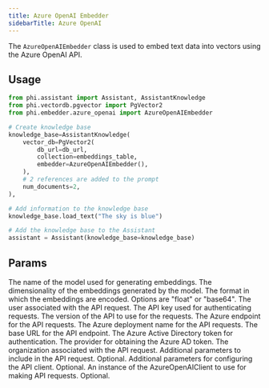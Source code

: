 ```yaml
---
title: Azure OpenAI Embedder
sidebarTitle: Azure OpenAI
---
```


The `AzureOpenAIEmbedder` class is used to embed text data into vectors using the Azure OpenAI API.

## Usage

```python
from phi.assistant import Assistant, AssistantKnowledge
from phi.vectordb.pgvector import PgVector2
from phi.embedder.azure_openai import AzureOpenAIEmbedder

# Create knowledge base
knowledge_base=AssistantKnowledge(
    vector_db=PgVector2(
        db_url=db_url,
        collection=embeddings_table,
        embedder=AzureOpenAIEmbedder(),
    ),
    # 2 references are added to the prompt
    num_documents=2,
),

# Add information to the knowledge base
knowledge_base.load_text("The sky is blue")

# Add the knowledge base to the Assistant
assistant = Assistant(knowledge_base=knowledge_base)
```

## Params

<ResponseField name="model" type="str" default="text-embedding-ada-002">
  The name of the model used for generating embeddings.
</ResponseField>
<ResponseField name="dimensions" type="int" default="1536">
  The dimensionality of the embeddings generated by the model.
</ResponseField>
<ResponseField
  name="encoding_format"
  type="Literal['float', 'base64']"
  default="float"
>
  The format in which the embeddings are encoded. Options are "float" or
  "base64".
</ResponseField>
<ResponseField name="user" type="str">
  The user associated with the API request.
</ResponseField>
<ResponseField name="api_key" type="str">
  The API key used for authenticating requests.
</ResponseField>
<ResponseField name="api_version" type="str" default="2024-02-01">
  The version of the API to use for the requests.
</ResponseField>
<ResponseField name="azure_endpoint" type="str">
  The Azure endpoint for the API requests.
</ResponseField>
<ResponseField name="azure_deployment" type="str">
  The Azure deployment name for the API requests.
</ResponseField>
<ResponseField name="base_url" type="str">
  The base URL for the API endpoint.
</ResponseField>
<ResponseField name="azure_ad_token" type="str">
  The Azure Active Directory token for authentication.
</ResponseField>
<ResponseField name="azure_ad_token_provider" type="Any">
  The provider for obtaining the Azure AD token.
</ResponseField>
<ResponseField name="organization" type="str">
  The organization associated with the API request.
</ResponseField>
<ResponseField name="request_params" type="Optional[Dict[str, Any]]">
  Additional parameters to include in the API request. Optional.
</ResponseField>
<ResponseField name="client_params" type="Optional[Dict[str, Any]]">
  Additional parameters for configuring the API client. Optional.
</ResponseField>
<ResponseField name="openai_client" type="Optional[AzureOpenAIClient]">
  An instance of the AzureOpenAIClient to use for making API requests. Optional.
</ResponseField>
